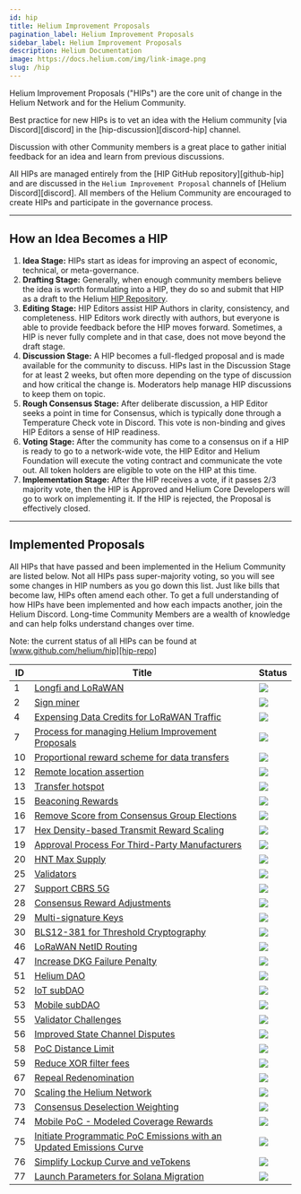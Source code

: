 ```yaml
---
id: hip
title: Helium Improvement Proposals
pagination_label: Helium Improvement Proposals
sidebar_label: Helium Improvement Proposals
description: Helium Documentation
image: https://docs.helium.com/img/link-image.png
slug: /hip
---
```



Helium Improvement Proposals ("HIPs") are the core unit of change in the Helium Network and for the
Helium Community.

Best practice for new HIPs is to vet an idea with the Helium community [via Discord][discord] in the
[hip-discussion][discord-hip] channel.

Discussion with other Community members is a great place to gather initial feedback for an idea and
learn from previous discussions.

All HIPs are managed entirely from the [HIP GitHub repository][github-hip] and are discussed in the
`Helium Improvement Proposal` channels of [Helium Discord][discord]. All members of the Helium
Community are encouraged to create HIPs and participate in the governance process.

---

## How an Idea Becomes a HIP

1. **Idea Stage:** HIPs start as ideas for improving an aspect of economic, technical, or
   meta-governance.
2. **Drafting Stage:** Generally, when enough community members believe the idea is worth
   formulating into a HIP, they do so and submit that HIP as a draft to the Helium [HIP
   Repository][hip-repo].
3. **Editing Stage:** HIP Editors assist HIP Authors in clarity, consistency, and completeness. HIP
   Editors work directly with authors, but everyone is able to provide feedback before the HIP moves
   forward. Sometimes, a HIP is never fully complete and in that case, does not move beyond the
   draft stage.
4. **Discussion Stage:** A HIP becomes a full-fledged proposal and is made available for the
   community to discuss. HIPs last in the Discussion Stage for at least 2 weeks, but often more
   depending on the type of discussion and how critical the change is. Moderators help manage HIP
   discussions to keep them on topic.
5. **Rough Consensus Stage:** After deliberate discussion, a HIP Editor seeks a point in time for
   Consensus, which is typically done through a Temperature Check vote in Discord. This vote is
   non-binding and gives HIP Editors a sense of HIP readiness.
6. **Voting Stage:** After the community has come to a consensus on if a HIP is ready to go to a
   network-wide vote, the HIP Editor and Helium Foundation will execute the voting contract and
   communicate the vote out. All token holders are eligible to vote on the HIP at this time.
7. **Implementation Stage:** After the HIP receives a vote, if it passes 2/3 majority vote, then the
   HIP is Approved and Helium Core Developers will go to work on implementing it. If the HIP is
   rejected, the Proposal is effectively closed.

---

## Implemented Proposals

All HIPs that have passed and been implemented in the Helium Community are listed below. Not all
HIPs pass super-majority voting, so you will see some changes in HIP numbers as you go down this
list. Just like bills that become law, HIPs often amend each other. To get a full understanding of
how HIPs have been implemented and how each impacts another, join the Helium Discord. Long-time
Community Members are a wealth of knowledge and can help folks understand changes over time.

Note: the current status of all HIPs can be found at [www.github.com/helium/hip][hip-repo]

| ID  | Title                                                                         | Status                                                               |
| --- | ----------------------------------------------------------------------------- | -------------------------------------------------------------------- |
| 1   | [Longfi and LoRaWAN][hip-1]                                                   | <img src="https://img.shields.io/badge/Status-Deployed-blue"></img>  |
| 2   | [Sign miner][hip-2]                                                           | <img src="https://img.shields.io/badge/Status-Deployed-blue"></img>  |
| 4   | [Expensing Data Credits for LoRaWAN Traffic][hip-4]                           | <img src="https://img.shields.io/badge/Status-Deployed-blue"></img>  |
| 7   | [Process for managing Helium Improvement Proposals][hip-7]                    | <img src="https://img.shields.io/badge/Status-Approved-green"></img> |
| 10  | [Proportional reward scheme for data transfers][hip-10]                       | <img src="https://img.shields.io/badge/Status-Deployed-blue"></img>  |
| 12  | [Remote location assertion][hip-12]                                           | <img src="https://img.shields.io/badge/Status-Deployed-blue"></img>  |
| 13  | [Transfer hotspot][hip-13]                                                    | <img src="https://img.shields.io/badge/Status-Deployed-blue"></img>  |
| 15  | [Beaconing Rewards][hip-15]                                                   | <img src="https://img.shields.io/badge/Status-Deployed-blue"></img>  |
| 16  | [Remove Score from Consensus Group Elections][hip-16]                         | <img src="https://img.shields.io/badge/Status-Deployed-blue"></img>  |
| 17  | [Hex Density-based Transmit Reward Scaling][hip-17]                           | <img src="https://img.shields.io/badge/Status-Deployed-blue"></img>  |
| 19  | [Approval Process For Third-Party Manufacturers][hip-19]                      | <img src="https://img.shields.io/badge/Status-Deployed-blue"></img>  |
| 20  | [HNT Max Supply][hip-20]                                                      | <img src="https://img.shields.io/badge/Status-Deployed-blue"></img>  |
| 25  | [Validators][hip-25]                                                          | <img src="https://img.shields.io/badge/Status-Deployed-blue"></img>  |
| 27  | [Support CBRS 5G][hip-27]                                                     | <img src="https://img.shields.io/badge/Status-Approved-green"></img> |
| 28  | [Consensus Reward Adjustments][hip-28]                                        | <img src="https://img.shields.io/badge/Status-Deployed-blue"></img>  |
| 29  | [Multi-signature Keys][hip-29]                                                | <img src="https://img.shields.io/badge/Status-Deployed-blue"></img>  |
| 30  | [BLS12-381 for Threshold Cryptography][hip-30]                                | <img src="https://img.shields.io/badge/Status-Deployed-blue"></img>  |
| 46  | [LoRaWAN NetID Routing][hip-46]                                               | <img src="https://img.shields.io/badge/Status-Approved-green"></img> |
| 47  | [Increase DKG Failure Penalty][hip-47]                                        | <img src="https://img.shields.io/badge/Status-Approved-green"></img> |
| 51  | [Helium DAO][hip-51]                                                          | <img src="https://img.shields.io/badge/Status-Approved-green"></img> |
| 52  | [IoT subDAO][hip-52]                                                          | <img src="https://img.shields.io/badge/Status-Approved-green"></img> |
| 53  | [Mobile subDAO][hip-53]                                                       | <img src="https://img.shields.io/badge/Status-Approved-green"></img> |
| 55  | [Validator Challenges][hip-55]                                                | <img src="https://img.shields.io/badge/Status-Approved-green"></img> |
| 56  | [Improved State Channel Disputes][hip-56]                                     | <img src="https://img.shields.io/badge/Status-Approved-green"></img> |
| 58  | [PoC Distance Limit][hip-58]                                                  | <img src="https://img.shields.io/badge/Status-Approved-green"></img> |
| 59  | [Reduce XOR filter fees][hip-59]                                              | <img src="https://img.shields.io/badge/Status-Approved-green"></img> |
| 67  | [Repeal Redenomination][hip-67]                                               | <img src="https://img.shields.io/badge/Status-Approved-green"></img> |
| 70  | [Scaling the Helium Network][hip-70]                                          | <img src="https://img.shields.io/badge/Status-Approved-green"></img> |
| 73  | [Consensus Deselection Weighting][hip-73]                                     | <img src="https://img.shields.io/badge/Status-Deployed-blue"></img>  |
| 74  | [Mobile PoC - Modeled Coverage Rewards][hip-74]                               | <img src="https://img.shields.io/badge/Status-Approved-green"></img> |
| 75  | [Initiate Programmatic PoC Emissions with an Updated Emissions Curve][hip-75] | <img src="https://img.shields.io/badge/Status-Approved-green"></img> |
| 76  | [Simplify Lockup Curve and veTokens][hip-76]                                  | <img src="https://img.shields.io/badge/Status-Approved-green"></img> |
| 77  | [Launch Parameters for Solana Migration][hip-77]                              | <img src="https://img.shields.io/badge/Status-Approved-green"></img> |

[hip-repo]: https://github.com/helium/hip
[hip-1]: https://github.com/helium/HIP/blob/main/0001-longfi-and-lorawan.md
[hip-2]: https://github.com/helium/HIP/blob/main/0002-sign-miner.md
[hip-4]: https://github.com/helium/HIP/blob/main/0004-expensing-data-credits-for-lorawan.md
[hip-7]: https://github.com/helium/HIP/blob/main/0007-managing-hip-process.md
[hip-10]: https://github.com/helium/HIP/blob/main/0010-usage-based-data-transfer-rewards.md
[hip-12]: https://github.com/helium/HIP/blob/main/0012-remote-location-assert.md
[hip-13]: https://github.com/helium/HIP/blob/main/0013-transfer-hotspot.md
[hip-15]: https://github.com/helium/HIP/blob/main/0015-beaconing-rewards.md
[hip-16]: https://github.com/helium/HIP/blob/main/0016-random-consensus-group-election.md
[hip-17]: https://github.com/helium/HIP/blob/main/0017-hex-density-based-transmit-reward-scaling.md
[hip-19]: https://github.com/helium/HIP/blob/main/0019-third-party-manufacturers.md
[hip-20]: https://github.com/helium/HIP/blob/main/0020-hnt-max-supply.md
[hip-25]: https://github.com/helium/HIP/blob/main/0025-validators.md
[hip-27]: https://github.com/helium/HIP/blob/main/0027-cbrs-5g-support.md
[hip-28]: https://github.com/helium/HIP/blob/main/0028-consensus-reward-adjustments.md
[hip-29]: https://github.com/helium/HIP/blob/main/0029-multisignature-keys.md
[hip-30]: https://github.com/helium/HIP/blob/main/0030-update-threshold-cryptography.md
[hip-46]: https://github.com/helium/HIP/blob/main/0046-lorawan-netid-routing.md
[hip-47]: https://github.com/helium/HIP/blob/main/0047-increase-dkg-penalty.md
[hip-51]: https://github.com/helium/HIP/blob/main/0051-helium-dao.md
[hip-52]: https://github.com/helium/HIP/blob/main/0052-iot-dao.md
[hip-53]: https://github.com/helium/HIP/blob/main/0053-mobile-dao.md
[hip-55]: https://github.com/helium/HIP/blob/main/0055-validator-challenges.md
[hip-56]: https://github.com/helium/HIP/blob/main/0056-state-channel-dispute-strategy.md
[hip-58]: https://github.com/helium/HIP/blob/main/0058-poc-distance-limit.md
[hip-59]: https://github.com/helium/HIP/blob/main/0059-reduce-xor-filter-fees.md
[hip-67]: https://github.com/helium/HIP/blob/main/0067-repeal-redenomination.md
[hip-70]: https://github.com/helium/HIP/blob/main/0070-scaling-helium.md
[hip-73]: https://github.com/helium/HIP/blob/main/0073-consensus-deselection-history-weight.md
[hip-74]: https://github.com/helium/HIP/blob/main/0074-mobile-poc-modeled-coverage-rewards.md
[hip-75]:
  https://github.com/helium/HIP/blob/main/0075-mobile-poc-initiate-programmatic-minting-and-updated-emissions-curve.md
[hip-76]: https://github.com/helium/HIP/blob/main/0076-linear-lockup-curve.md
[hip-77]: https://github.com/helium/HIP/blob/main/0077-solana-parameters.md
